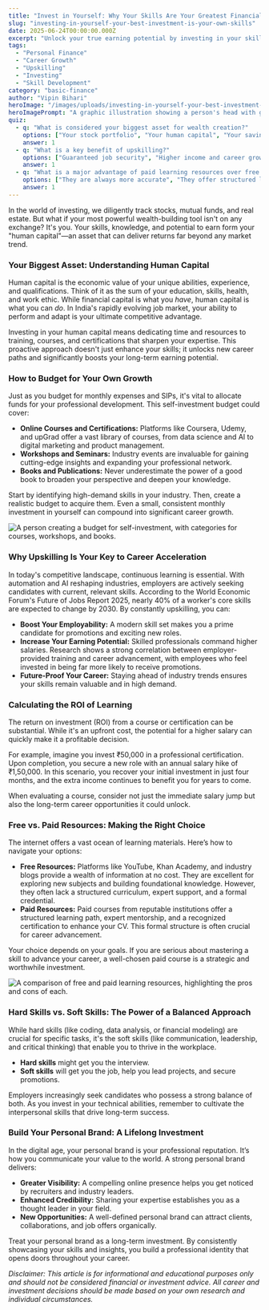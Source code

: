 ```yaml
---
title: "Invest in Yourself: Why Your Skills Are Your Greatest Financial Asset"
slug: "investing-in-yourself-your-best-investment-is-your-own-skills"
date: 2025-06-24T00:00:00.000Z
excerpt: "Unlock your true earning potential by investing in your skills. This guide explores the concept of human capital, budgeting for self-investment, and the powerful ROI of upskilling in the Indian context."
tags:
  - "Personal Finance"
  - "Career Growth"
  - "Upskilling"
  - "Investing"
  - "Skill Development"
category: "basic-finance"
author: "Vipin Bihari"
heroImage: "/images/uploads/investing-in-yourself-your-best-investment-is-your-own-skills/hero-image.jpg"
heroImagePrompt: "A graphic illustration showing a person's head with glowing gears and icons representing skills like coding, communication, and data analysis, symbolizing the value of human capital."
quiz:
  - q: "What is considered your biggest asset for wealth creation?"
    options: ["Your stock portfolio", "Your human capital", "Your savings account"]
    answer: 1
  - q: "What is a key benefit of upskilling?"
    options: ["Guaranteed job security", "Higher income and career growth", "Immediate returns on investment"]
    answer: 1
  - q: "What is a major advantage of paid learning resources over free ones?"
    options: ["They are always more accurate", "They offer structured learning paths and certifications", "They are the only way to learn new skills"]
    answer: 1
---
```


In the world of investing, we diligently track stocks, mutual funds, and real estate. But what if your most powerful wealth-building tool isn't on any exchange? It's you. Your skills, knowledge, and potential to earn form your "human capital"—an asset that can deliver returns far beyond any market trend.

### Your Biggest Asset: Understanding Human Capital

Human capital is the economic value of your unique abilities, experience, and qualifications. Think of it as the sum of your education, skills, health, and work ethic. While financial capital is what you *have*, human capital is what you can *do*. In India's rapidly evolving job market, your ability to perform and adapt is your ultimate competitive advantage.

Investing in your human capital means dedicating time and resources to training, courses, and certifications that sharpen your expertise. This proactive approach doesn't just enhance your skills; it unlocks new career paths and significantly boosts your long-term earning potential.

### How to Budget for Your Own Growth

Just as you budget for monthly expenses and SIPs, it's vital to allocate funds for your professional development. This self-investment budget could cover:

*   **Online Courses and Certifications:** Platforms like Coursera, Udemy, and upGrad offer a vast library of courses, from data science and AI to digital marketing and product management.
*   **Workshops and Seminars:** Industry events are invaluable for gaining cutting-edge insights and expanding your professional network.
*   **Books and Publications:** Never underestimate the power of a good book to broaden your perspective and deepen your knowledge.

Start by identifying high-demand skills in your industry. Then, create a realistic budget to acquire them. Even a small, consistent monthly investment in yourself can compound into significant career growth.

![A person creating a budget for self-investment, with categories for courses, workshops, and books.](/images/uploads/investing-in-yourself-your-best-investment-is-your-own-skills/budgeting-for-skills.png)

### Why Upskilling Is Your Key to Career Acceleration

In today's competitive landscape, continuous learning is essential. With automation and AI reshaping industries, employers are actively seeking candidates with current, relevant skills. According to the World Economic Forum's Future of Jobs Report 2025, nearly 40% of a worker's core skills are expected to change by 2030. By constantly upskilling, you can:

*   **Boost Your Employability:** A modern skill set makes you a prime candidate for promotions and exciting new roles.
*   **Increase Your Earning Potential:** Skilled professionals command higher salaries. Research shows a strong correlation between employer-provided training and career advancement, with employees who feel invested in being far more likely to receive promotions.
*   **Future-Proof Your Career:** Staying ahead of industry trends ensures your skills remain valuable and in high demand.

### Calculating the ROI of Learning

The return on investment (ROI) from a course or certification can be substantial. While it's an upfront cost, the potential for a higher salary can quickly make it a profitable decision.

For example, imagine you invest ₹50,000 in a professional certification. Upon completion, you secure a new role with an annual salary hike of ₹1,50,000. In this scenario, you recover your initial investment in just four months, and the extra income continues to benefit you for years to come.

When evaluating a course, consider not just the immediate salary jump but also the long-term career opportunities it could unlock.

### Free vs. Paid Resources: Making the Right Choice

The internet offers a vast ocean of learning materials. Here’s how to navigate your options:

*   **Free Resources:** Platforms like YouTube, Khan Academy, and industry blogs provide a wealth of information at no cost. They are excellent for exploring new subjects and building foundational knowledge. However, they often lack a structured curriculum, expert support, and a formal credential.
*   **Paid Resources:** Paid courses from reputable institutions offer a structured learning path, expert mentorship, and a recognized certification to enhance your CV. This formal structure is often crucial for career advancement.

Your choice depends on your goals. If you are serious about mastering a skill to advance your career, a well-chosen paid course is a strategic and worthwhile investment.

![A comparison of free and paid learning resources, highlighting the pros and cons of each.](/images/uploads/investing-in-yourself-your-best-investment-is-your-own-skills/free-vs-paid-learning.png)

### Hard Skills vs. Soft Skills: The Power of a Balanced Approach

While hard skills (like coding, data analysis, or financial modeling) are crucial for specific tasks, it's the soft skills (like communication, leadership, and critical thinking) that enable you to thrive in the workplace.

*   **Hard skills** might get you the interview.
*   **Soft skills** will get you the job, help you lead projects, and secure promotions.

Employers increasingly seek candidates who possess a strong balance of both. As you invest in your technical abilities, remember to cultivate the interpersonal skills that drive long-term success.

### Build Your Personal Brand: A Lifelong Investment

In the digital age, your personal brand is your professional reputation. It’s how you communicate your value to the world. A strong personal brand delivers:

*   **Greater Visibility:** A compelling online presence helps you get noticed by recruiters and industry leaders.
*   **Enhanced Credibility:** Sharing your expertise establishes you as a thought leader in your field.
*   **New Opportunities:** A well-defined personal brand can attract clients, collaborations, and job offers organically.

Treat your personal brand as a long-term investment. By consistently showcasing your skills and insights, you build a professional identity that opens doors throughout your career.

*Disclaimer: This article is for informational and educational purposes only and should not be considered financial or investment advice. All career and investment decisions should be made based on your own research and individual circumstances.*